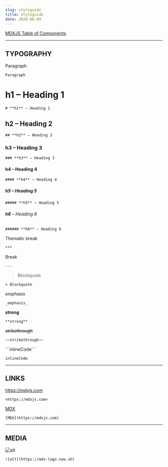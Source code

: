 ```yaml
---
slug: styleguide
title: Styleguide
date: 2020-06-09
---
```


[MDXJS Table of Components](https://mdxjs.com/table-of-components)

---

## TYPOGRAPHY

Paragraph

```
Paragraph
```

# **h1** – Heading 1

```
# **h1** – Heading 1
```

## **h2** – Heading 2

```
## **h2** – Heading 2
```

### **h3** – Heading 3

```
### **h3** – Heading 3
```

#### **h4** – Heading 4

```
#### **h4** – Heading 4
```

##### **h5** – Heading 5

```
##### **h5** – Heading 5
```

###### **h6** – Heading 6

```
###### **h6** – Heading 6
```

Thematic break

```
***
```

Break

```
---
```

> Blockquote

```
> Blockquote
```

_emphasis_

```
_emphasis_
```

**strong**

```
**strong**
```

~~strikethrough~~

```
~~strikethrough~~
```

\```inlineCode\```

```
inlineCode
```

---

## LINKS

<https://mdxjs.com>

```
<https://mdxjs.com>
```

[MDX](https://mdxjs.com)

```
[MDX](https://mdxjs.com)
```

---

## MEDIA

![alt](https://mdx-logo.now.sh)

```
![alt](https://mdx-logo.now.sh)
```
